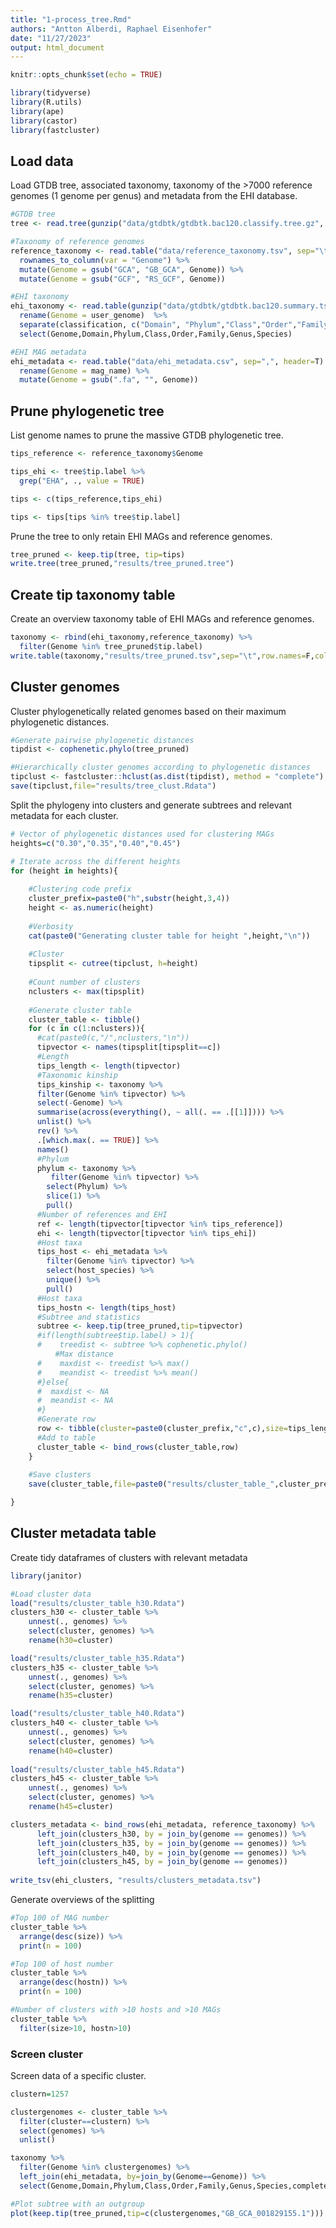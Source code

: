 ```yaml
---
title: "1-process_tree.Rmd"
authors: "Antton Alberdi, Raphael Eisenhofer"
date: "11/27/2023"
output: html_document
---
```


```r
knitr::opts_chunk$set(echo = TRUE)
```

```r
library(tidyverse)
library(R.utils)
library(ape)
library(castor)
library(fastcluster)
```

## Load data
Load GTDB tree, associated taxonomy, taxonomy of the >7000 reference genomes (1 genome per genus) and metadata from the EHI database.

```r
#GTDB tree
tree <- read.tree(gunzip("data/gtdbtk/gtdbtk.bac120.classify.tree.gz", remove=FALSE, overwrite=TRUE))

#Taxonomy of reference genomes
reference_taxonomy <- read.table("data/reference_taxonomy.tsv", sep="\t", header=T) %>%
  rownames_to_column(var = "Genome") %>%
  mutate(Genome = gsub("GCA", "GB_GCA", Genome)) %>%
  mutate(Genome = gsub("GCF", "RS_GCF", Genome))

#EHI taxonomy
ehi_taxonomy <- read.table(gunzip("data/gtdbtk/gtdbtk.bac120.summary.tsv.gz", remove=FALSE, overwrite=TRUE), sep="\t", header=T) %>%
  rename(Genome = user_genome)  %>%
  separate(classification, c("Domain", "Phylum","Class","Order","Family","Genus","Species"),  sep =";") %>%
  select(Genome,Domain,Phylum,Class,Order,Family,Genus,Species)

#EHI MAG metadata
ehi_metadata <- read.table("data/ehi_metadata.csv", sep=",", header=T) %>%
  rename(Genome = mag_name) %>%
  mutate(Genome = gsub(".fa", "", Genome))
```

## Prune phylogenetic tree
List genome names to prune the massive GTDB phylogenetic tree.
```r
tips_reference <- reference_taxonomy$Genome

tips_ehi <- tree$tip.label %>%
  grep("EHA", ., value = TRUE)

tips <- c(tips_reference,tips_ehi)

tips <- tips[tips %in% tree$tip.label]
```

Prune the tree to only retain EHI MAGs and reference genomes.
```r
tree_pruned <- keep.tip(tree, tip=tips)
write.tree(tree_pruned,"results/tree_pruned.tree")
```

## Create tip taxonomy table
Create an overview taxonomy table of EHI MAGs and reference genomes.
```r
taxonomy <- rbind(ehi_taxonomy,reference_taxonomy) %>%
  filter(Genome %in% tree_pruned$tip.label)
write.table(taxonomy,"results/tree_pruned.tsv",sep="\t",row.names=F,col.names=T,quote=F)
```

## Cluster genomes
Cluster phylogenetically related genomes based on their maximum phylogenetic distances.
```r

#Generate pairwise phylogenetic distances
tipdist <- cophenetic.phylo(tree_pruned)

#Hierarchically cluster genomes according to phylogenetic distances
tipclust <- fastcluster::hclust(as.dist(tipdist), method = "complete")
save(tipclust,file="results/tree_clust.Rdata")
```

Split the phylogeny into clusters and generate subtrees and relevant metadata for each cluster.

```r
# Vector of phylogenetic distances used for clustering MAGs
heights=c("0.30","0.35","0.40","0.45")

# Iterate across the different heights
for (height in heights){
  
    #Clustering code prefix
    cluster_prefix=paste0("h",substr(height,3,4))
    height <- as.numeric(height)
    
    #Verbosity
    cat(paste0("Generating cluster table for height ",height,"\n"))
      
    #Cluster
    tipsplit <- cutree(tipclust, h=height)
    
    #Count number of clusters
    nclusters <- max(tipsplit)
    
    #Generate cluster table
    cluster_table <- tibble()
    for (c in c(1:nclusters)){
      #cat(paste0(c,"/",nclusters,"\n"))
      tipvector <- names(tipsplit[tipsplit==c])
      #Length
      tips_length <- length(tipvector)
      #Taxonomic kinship
      tips_kinship <- taxonomy %>%
      filter(Genome %in% tipvector) %>%
      select(-Genome) %>%
      summarise(across(everything(), ~ all(. == .[[1]]))) %>%
      unlist() %>%
      rev() %>%
      .[which.max(. == TRUE)] %>%
      names()
      #Phylum
      phylum <- taxonomy %>%
         filter(Genome %in% tipvector) %>%
        select(Phylum) %>%
        slice(1) %>%
        pull()
      #Number of references and EHI
      ref <- length(tipvector[tipvector %in% tips_reference])
      ehi <- length(tipvector[tipvector %in% tips_ehi])
      #Host taxa
      tips_host <- ehi_metadata %>%
        filter(Genome %in% tipvector) %>%
        select(host_species) %>%
        unique() %>%
        pull()
      #Host taxa
      tips_hostn <- length(tips_host)
      #Subtree and statistics
      subtree <- keep.tip(tree_pruned,tip=tipvector)
      #if(length(subtree$tip.label) > 1){
      #    treedist <- subtree %>% cophenetic.phylo()
          #Max distance
      #    maxdist <- treedist %>% max()
      #    meandist <- treedist %>% mean()
      #}else{
      #  maxdist <- NA
      #  meandist <- NA
      #}
      #Generate row
      row <- tibble(cluster=paste0(cluster_prefix,"c",c),size=tips_length,ref=ref,ehi=ehi,phylum=phylum,kinship=tips_kinship,hostn=tips_hostn,hosts=list(tips_host),genomes=list(tipvector),tree=list(subtree))
      #Add to table
      cluster_table <- bind_rows(cluster_table,row)
    }
    
    #Save clusters
    save(cluster_table,file=paste0("results/cluster_table_",cluster_prefix,".Rdata"))

}
```

## Cluster metadata table
Create tidy dataframes of clusters with relevant metadata

```r
library(janitor)

#Load cluster data
load("results/cluster_table_h30.Rdata")
clusters_h30 <- cluster_table %>%
    unnest(., genomes) %>%
    select(cluster, genomes) %>%
    rename(h30=cluster)

load("results/cluster_table_h35.Rdata")
clusters_h35 <- cluster_table %>%
    unnest(., genomes) %>%
    select(cluster, genomes) %>%
    rename(h35=cluster)

load("results/cluster_table_h40.Rdata")
clusters_h40 <- cluster_table %>%
    unnest(., genomes) %>%
    select(cluster, genomes) %>%
    rename(h40=cluster)
  
load("results/cluster_table_h45.Rdata")
clusters_h45 <- cluster_table %>%
    unnest(., genomes) %>%
    select(cluster, genomes) %>%
    rename(h45=cluster)

clusters_metadata <- bind_rows(ehi_metadata, reference_taxonomy) %>%
      left_join(clusters_h30, by = join_by(genome == genomes)) %>%
      left_join(clusters_h35, by = join_by(genome == genomes)) %>%
      left_join(clusters_h40, by = join_by(genome == genomes)) %>%
      left_join(clusters_h45, by = join_by(genome == genomes))
      
write_tsv(ehi_clusters, "results/clusters_metadata.tsv")
```


Generate overviews of the splitting
```r
#Top 100 of MAG number
cluster_table %>%
  arrange(desc(size)) %>%
  print(n = 100)

#Top 100 of host number
cluster_table %>%
  arrange(desc(hostn)) %>%
  print(n = 100)

#Number of clusters with >10 hosts and >10 MAGs
cluster_table %>%
  filter(size>10, hostn>10)
```

### Screen cluster
Screen data of a specific cluster.

```r
clustern=1257

clustergenomes <- cluster_table %>%
  filter(cluster==clustern) %>%
  select(genomes) %>%
  unlist()

taxonomy %>%
  filter(Genome %in% clustergenomes) %>%
  left_join(ehi_metadata, by=join_by(Genome==Genome)) %>%
  select(Genome,Domain,Phylum,Class,Order,Family,Genus,Species,completeness,contamination,size,host_species,sample_type)

#Plot subtree with an outgroup
plot(keep.tip(tree_pruned,tip=c(clustergenomes,"GB_GCA_001829155.1")))
```
